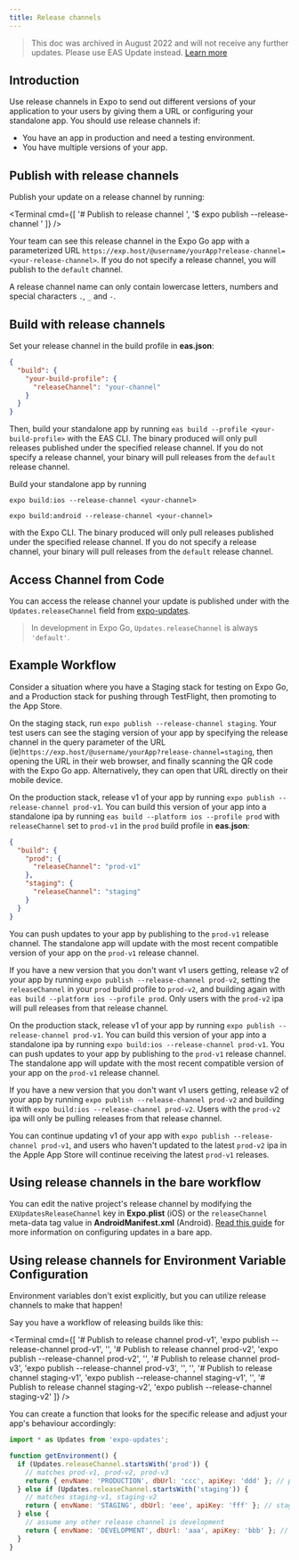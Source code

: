 ```yaml
---
title: Release channels
---
```



> This doc was archived in August 2022 and will not receive any further updates. Please use EAS Update instead. [Learn more](/eas-update/introduction)

## Introduction

Use release channels in Expo to send out different versions of your application to your users by giving them a URL or configuring your standalone app. You should use release channels if:

- You have an app in production and need a testing environment.
- You have multiple versions of your app.

## Publish with release channels

Publish your update on a release channel by running:

<Terminal cmd={[
'# Publish to release channel <your-channel>',
'$ expo publish --release-channel <your-channel>'
]} />

Your team can see this release channel in the Expo Go app with a parameterized URL `https://exp.host/@username/yourApp?release-channel=<your-release-channel>`. If you do not specify a release channel, you will publish to the `default` channel.

A release channel name can only contain lowercase letters, numbers and special characters `.`, `_` and `-`.

## Build with release channels

Set your release channel in the build profile in **eas.json**:

```json
{
  "build": {
    "your-build-profile": {
      "releaseChannel": "your-channel"
    }
  }
}
```

Then, build your standalone app by running `eas build --profile <your-build-profile>` with the EAS CLI. The binary produced will only pull releases published under the specified release channel. If you do not specify a release channel, your binary will pull releases from the `default` release channel.

<ConfigClassic>

Build your standalone app by running

`expo build:ios --release-channel <your-channel>`

`expo build:android --release-channel <your-channel>`

with the Expo CLI. The binary produced will only pull releases published under the specified release channel. If you do not specify a release channel, your binary will pull releases from the `default` release channel.

</ConfigClassic>

## Access Channel from Code

You can access the release channel your update is published under with the `Updates.releaseChannel` field from [expo-updates](/versions/latest/sdk/updates.mdx).

> In development in Expo Go, `Updates.releaseChannel` is always `'default'`.

## Example Workflow

Consider a situation where you have a Staging stack for testing on Expo Go, and a Production stack for pushing through TestFlight, then promoting to the App Store.

On the staging stack, run `expo publish --release-channel staging`. Your test users can see the staging version of your app by specifying the release channel in the query parameter of the URL (ie)`https://exp.host/@username/yourApp?release-channel=staging`, then opening the URL in their web browser, and finally scanning the QR code with the Expo Go app. Alternatively, they can open that URL directly on their mobile device.

On the production stack, release v1 of your app by running `expo publish --release-channel prod-v1`. You can build this version of your app into a standalone ipa by running `eas build --platform ios --profile prod` with `releaseChannel` set to `prod-v1` in the `prod` build profile in **eas.json**:

```json
{
  "build": {
    "prod": {
      "releaseChannel": "prod-v1"
    },
    "staging": {
      "releaseChannel": "staging"
    }
  }
}
```

You can push updates to your app by publishing to the `prod-v1` release channel. The standalone app will update with the most recent compatible version of your app on the `prod-v1` release channel.

If you have a new version that you don't want v1 users getting, release v2 of your app by running `expo publish --release-channel prod-v2`, setting the `releaseChannel` in your `prod` build profile to `prod-v2`, and building again with `eas build --platform ios --profile prod`. Only users with the `prod-v2` ipa will pull releases from that release channel.

<ConfigClassic>

On the production stack, release v1 of your app by running `expo publish --release-channel prod-v1`. You can build this version of your app into a standalone ipa by running `expo build:ios --release-channel prod-v1`. You can push updates to your app by publishing to the `prod-v1` release channel. The standalone app will update with the most recent compatible version of your app on the `prod-v1` release channel.

If you have a new version that you don't want v1 users getting, release v2 of your app by running `expo publish --release-channel prod-v2` and building it with `expo build:ios --release-channel prod-v2`. Users with the `prod-v2` ipa will only be pulling releases from that release channel.

</ConfigClassic>

You can continue updating v1 of your app with `expo publish --release-channel prod-v1`, and users who haven't updated to the latest `prod-v2` ipa in the Apple App Store will continue receiving the latest `prod-v1` releases.

## Using release channels in the bare workflow

You can edit the native project's release channel by modifying the `EXUpdatesReleaseChannel` key in **Expo.plist** (iOS) or the `releaseChannel` meta-data tag value in **AndroidManifest.xml** (Android). [Read this guide](./updating-your-app) for more information on configuring updates in a bare app.

## Using release channels for Environment Variable Configuration

Environment variables don't exist explicitly, but you can utilize release channels to make that happen!

Say you have a workflow of releasing builds like this:

<Terminal cmd={[
'# Publish to release channel prod-v1',
'expo publish --release-channel prod-v1',
'',
'# Publish to release channel prod-v2',
'expo publish --release-channel prod-v2',
'',
'# Publish to release channel prod-v3',
'expo publish --release-channel prod-v3',
'',
'',
'# Publish to release channel staging-v1',
'expo publish --release-channel staging-v1',
'',
'# Publish to release channel staging-v2',
'expo publish --release-channel staging-v2'
]} />

You can create a function that looks for the specific release and adjust your app's behaviour accordingly:

```js
import * as Updates from 'expo-updates';

function getEnvironment() {
  if (Updates.releaseChannel.startsWith('prod')) {
    // matches prod-v1, prod-v2, prod-v3
    return { envName: 'PRODUCTION', dbUrl: 'ccc', apiKey: 'ddd' }; // prod env settings
  } else if (Updates.releaseChannel.startsWith('staging')) {
    // matches staging-v1, staging-v2
    return { envName: 'STAGING', dbUrl: 'eee', apiKey: 'fff' }; // stage env settings
  } else {
    // assume any other release channel is development
    return { envName: 'DEVELOPMENT', dbUrl: 'aaa', apiKey: 'bbb' }; // dev env settings
  }
}
```
